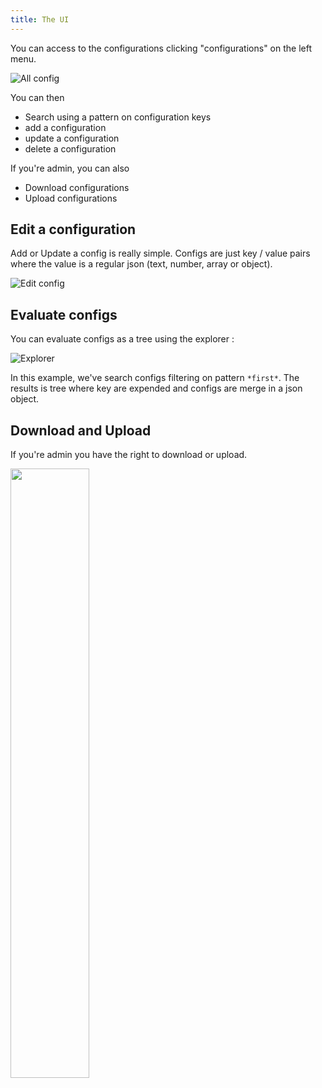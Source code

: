 ```yaml
---
title: The UI
---
```



You can access to the configurations clicking "configurations" on the left menu.

![All config](/v1/img/configs/all.png)

You can then

- Search using a pattern on configuration keys
- add a configuration
- update a configuration
- delete a configuration

If you're admin, you can also

- Download configurations
- Upload configurations

## Edit a configuration

Add or Update a config is really simple. Configs are just key / value pairs where the value is a regular json (text, number, array or object).

![Edit config](/v1/img/configs/editconfig.png)

## Evaluate configs

You can evaluate configs as a tree using the explorer :

![Explorer](/v1/img/configs/explorer.png)

In this example, we've search configs filtering on pattern `*first*`. The results is tree where key are expended and configs are merge in a json object.

## Download and Upload

If you're admin you have the right to download or upload.

<img src={downloadUpload} width="50%" />
